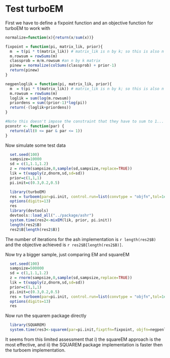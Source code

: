 Test turboEM
========================================================

First we have to define a fixpoint function and an objective function
for turboEM to work with
```r
normalize=function(x){return(x/sum(x))}

fixpoint = function(pi, matrix_lik, prior){  
  m  = t(pi * t(matrix_lik)) # matrix_lik is n by k; so this is also n by k
  m.rowsum = rowSums(m)
  classprob = m/m.rowsum #an n by k matrix
  pinew = normalize(colSums(classprob) + prior-1)
  return(pinew)
}

negpenloglik = function(pi, matrix_lik, prior){
  m  = t(pi * t(matrix_lik)) # matrix_lik is n by k; so this is also n by k
  m.rowsum = rowSums(m)
  loglik = sum(log(m.rowsum))
  priordens = sum((prior-1)*log(pi))
  return(-(loglik+priordens))
}

#Note this doesn't impose the constraint that they have to sum to 1... might be a problem?
pconstr <- function(par) {
  return(all(0 <= par & par <= 1))
}
```

Now simulate some test data
```r
  set.seed(100)
  sampsize=10000
  sd = c(1,1.1,1.2)
  z = rnorm(sampsize,0,sample(sd,sampsize,replace=TRUE))
  lik = t(vapply(z,dnorm,sd,sd=sd))
  prior=c(1,1,1)
  pi.init=c(0.3,0.2,0.5)
```

```r
  library(turboEM)
  res = turboem(par=pi.init, control.run=list(convtype = "objfn",tol=1e-5),fixptfn=fixpoint, objfn=negpenloglik, pconstr=pconstr,method=c("em", "squarem", "pem","decme","qn"), matrix_lik=lik,prior=prior)
  options(digits=13)
  res
  library(devtools)
  devtools::load_all("../package/ashr")
  system.time(res2<-mixEM(lik, prior, pi.init))
  length(res2$B)
  res2$B[length(res2$B)]
```

The number of iterations for the ash implementation is `r length(res2$B)` and the objective achieved
is `r res2$B[length(res2$B)]`.

Now try a bigger sample, just comparing EM and squareEM
```r
  set.seed(100)
  sampsize=500000
  sd = c(1,1.1,1.2)
  z = rnorm(sampsize,0,sample(sd,sampsize,replace=TRUE))
  lik = t(vapply(z,dnorm,sd,sd=sd))
  prior=c(1,1,1)
  pi.init=c(0.3,0.2,0.5)
  res = turboem(par=pi.init, control.run=list(convtype = "objfn",tol=1e-5),fixptfn=fixpoint, objfn=negpenloglik, pconstr=pconstr,method=c("em", "squarem"), matrix_lik=lik,prior=prior)
  options(digits=13)
  res
```

Now run the squarem package directly
```r
  library(SQUAREM)
  system.time(res3<-squarem(par=pi.init,fixptfn=fixpoint, objfn=negpenloglik,matrix_lik=lik, prior=prior))
```

It seems from this limited assessment that i) the squareEM approach is the most effective,
and ii) the SQUAREM package implementation is faster then the turboem implementation.

